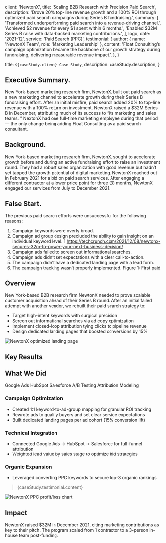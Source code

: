 
  client: 'NewtonX',
  title: 'Scaling B2B Research with Precision Paid Search',
  description: 'Drove 20% top-line revenue growth and a 100% ROI through optimized paid search campaigns during Series B fundraising.',
  summary: [
    'Transformed underperforming paid search into a revenue-driving channel.',
    'Achieved $2 revenue for every $1 spent within 6 months.',
    'Enabled $32M Series B raise with data-backed marketing contributions.',
  ],
  logo,
  date: '2021-12',
  service: 'Paid Search (PPC)',
  testimonial: {
    author: { name: 'NewtonX Team', role: 'Marketing Leadership' },
    content: 'Float Consulting’s campaign optimization became the backbone of our growth strategy during fundraising, delivering measurable revenue impact.',
  },
}

  title: `${caseStudy.client} Case Study`,
  description: caseStudy.description,
}

## Executive Summary.

New York-based marketing research firm, NewtonX, built out paid search as
a new marketing channel to accelerate growth during their Series B
fundraising effort. After an initial misfire, paid search added 20% to top-line
revenue with a 100% return on investment. NewtonX raised a $32M Series
B in December, attributing much of its success to “its marketing and sales
teams.
” NextonX had one full-time marketing employee during that period
— the only change being adding Float Consulting as a paid search
consultant.

## Background.
New York-based marketing research firm, NewtonX, sought to accelerate
growth before and during an active fundraising effort to raise an investment
round. They had a robust sales organization with good revenue but hadn’t
yet tapped the growth potential of digital marketing. NewtonX reached out
in February 2021 for a bid on paid search services. After engaging a
different contractor at a lower price point for three (3) months, NewtonX
engaged our services from July to December 2021.

## False Start.
The previous paid search efforts were unsuccessful for the following
reasons:
1. Campaign keywords were overly broad.
2. Campaign ad group design precluded the ability to gain insight on an
individual keyword level.
1 https://techcrunch.com/2021/12/08/newtonx-secures-32m-to-power-your-next-business-decision/
3. Campaign ads failed to screen out informational searches.
4. Campaign ads didn’t set expectations with a clear call-to-action.
5. The campaign didn’t have a dedicated landing page with a lead form.
6. The campaign tracking wasn’t properly implemented.
Figure 1: First paid

## Overview

New York-based B2B research firm NewtonX needed to prove scalable customer acquisition ahead of their Series B round. After an initial failed attempt with another vendor, we rebuilt their paid search strategy to:

- Target high-intent keywords with surgical precision
- Screen out informational searches via ad copy optimization
- Implement closed-loop attribution tying clicks to pipeline revenue
- Design dedicated landing pages that boosted conversions by 15%

<Image src={imageLandingPage} alt="NewtonX optimized landing page" />

## Key Results

<StatList>
  <StatListItem value="20%" label="Revenue growth from PPC" />
  <StatListItem value="100%" label="ROI within 6 months" />
  <StatListItem value="$800" label="Cost per lead (CPL)" />
  <StatListItem value="4-5" label="Sales opportunities/month" />
</StatList>

## What We Did

<TagList>
  <TagListItem>Google Ads</TagListItem>
  <TagListItem>HubSpot</TagListItem>
  <TagListItem>Salesforce</TagListItem>
  <TagListItem>A/B Testing</TagListItem>
  <TagListItem>Attribution Modeling</TagListItem>
</TagList>

### Campaign Optimization
- Created 1:1 keyword-to-ad-group mapping for granular ROI tracking
- Rewrote ads to qualify buyers and set clear service expectations
- Built dedicated landing pages per ad cohort (15% conversion lift)

### Technical Integration
- Connected Google Ads → HubSpot → Salesforce for full-funnel attribution
- Weighted lead value by sales stage to optimize bid strategies

### Organic Expansion
- Leveraged converting PPC keywords to secure top-3 organic rankings

<Blockquote
  author={{ name: caseStudy.testimonial.author.name, role: caseStudy.testimonial.author.role }}
>
  {caseStudy.testimonial.content}
</Blockquote>

<Image src={imageResults} alt="NewtonX PPC profit/loss chart" />

## Impact
NewtonX raised $32M in December 2021, citing marketing contributions as key to their pitch. The program scaled from 1 contractor to a 3-person in-house team post-funding.
